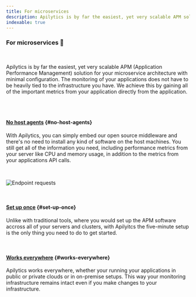 ```yaml
---
title: For microservices
description: Apilytics is by far the easiest, yet very scalable APM solution for your microservice architecture with minimal configuration.
indexable: true
---
```


### For microservices 🐳

<br />

<p className="text-xl">
  Apilytics is by far the easiest, yet very scalable APM (Application Performance Management)
  solution for your microservice architecture with minimal configuration. The monitoring of your
  applications does not have to be heavily tied to the infrastructure you have. We achieve this by
  gaining all of the important metrics from your application directly from the application.
</p>

<br />

<MockRequestsTimeFrame />

<br />

#### [No host agents](#no-host-agents) {#no-host-agents}

With Apilytics, you can simply embed our open source middleware and there's no need to install any kind of software on the host machines.
You still get all of the information you need, including performance metrics from your server like CPU and memory usage,
in addition to the metrics from your applications API calls.

<br />

![Endpoint requests](/mock-ups/endpoint-requests.png)

<br />

#### [Set up once](#set-up-once) {#set-up-once}

Unlike with traditional tools, where you would set up the APM software accross all of your servers and clusters,
with Apilyitcs the five-minute setup is the only thing you need to do to get started.

<br />

#### [Works everywhere](#works-everywhere) {#works-everywhere}

Apilytics works everywhere, whether your running your applications in public or private clouds or in on-premise setups.
This way your monitoring infrastructure remains intact even if you make changes to your infrastructure.
